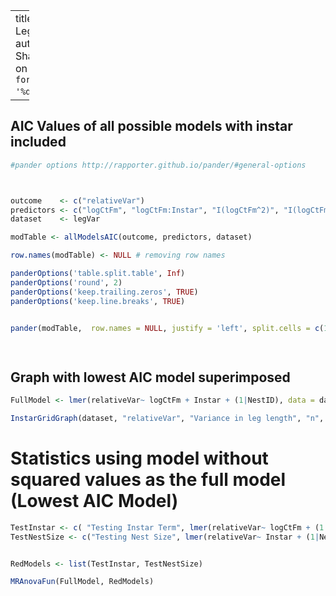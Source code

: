 

---
title: "Variance in Leg vs Nest Size"
author: "Ruth Sharpe"
date: "Run on `r format(Sys.time(), '%d %B, %Y')`"

---

AIC Values of all possible models with instar included
------------------


```{r kable, results='asis',  echo = FALSE}
#pander options http://rapporter.github.io/pander/#general-options



outcome    <- c("relativeVar")
predictors <- c("logCtFm", "logCtFm:Instar", "I(logCtFm^2)", "I(logCtFm^2):Instar")
dataset    <- legVar

modTable <- allModelsAIC(outcome, predictors, dataset)

row.names(modTable) <- NULL # removing row names

panderOptions('table.split.table', Inf)
panderOptions('round', 2)
panderOptions('keep.trailing.zeros', TRUE)
panderOptions('keep.line.breaks', TRUE)


pander(modTable,  row.names = NULL, justify = 'left', split.cells = c(1, 2, 61, 2))

	
```



Graph with lowest AIC model superimposed
------------------
 

```{r, fig.height=8, fig.width=12, echo = FALSE}
FullModel <- lmer(relativeVar~ logCtFm + Instar + (1|NestID), data = dataset, REML = FALSE)

InstarGridGraph(dataset, "relativeVar", "Variance in leg length", "n", "", FullModel, "y")

```


Statistics using model without squared values as the full model (Lowest AIC Model)
====================


```{r Stats,  results='asis', echo = FALSE , comment = "", }


TestInstar <- c( "Testing Instar Term", lmer(relativeVar~ logCtFm + (1|NestID), data = dataset, REML = FALSE) , data = dataset, REML = FALSE)
TestNestSize <- c("Testing Nest Size", lmer(relativeVar~ Instar + (1|NestID), data = dataset, REML = FALSE) , data = dataset, REML = FALSE)


RedModels <- list(TestInstar, TestNestSize)

MRAnovaFun(FullModel, RedModels)

```
